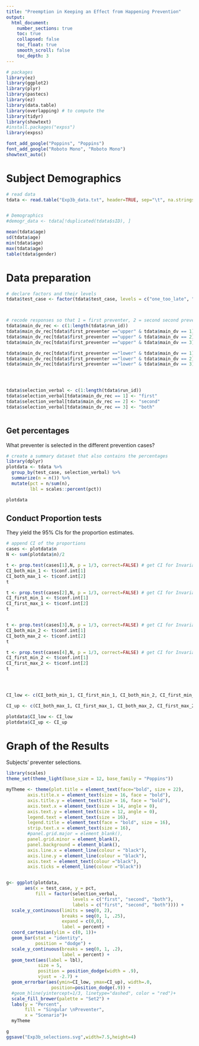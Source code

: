 ```yaml
---
title: "Preemption in Keeping an Effect from Happening Prevention"
output:  
  html_document:
    number_sections: true
    toc: true  
    collapsed: false
    toc_float: true
    smooth_scroll: false
    toc_depth: 3
---
```





```r
# packages
library(ez)
library(ggplot2)
library(plyr)
library(pastecs)
library(ez)
library(data.table)
library(overlapping) # to compute the 
library(tidyr)
library(showtext)
#install.packages("expss")
library(expss)

font_add_google("Poppins", "Poppins")
font_add_google("Roboto Mono", "Roboto Mono")
showtext_auto()
```



# Subject Demographics

```r
# read data 
tdata <- read.table("Exp3b_data.txt", header=TRUE, sep="\t", na.strings="NA", dec=".", strip.white=TRUE)


# Demographics
#demogr_data <- tdata[!duplicated(tdata$sID), ]

mean(tdata$age)
sd(tdata$age)
min(tdata$age)
max(tdata$age)
table(tdata$gender)

```



# Data preparation

```r
# declare factors and their levels 
tdata$test_case <- factor(tdata$test_case, levels = c("one_too_late", "both_on_time"), labels = c("Immediate effect", "Delayed effect"))



# recode responses so that 1 = first preventer, 2 = second second preventer, 3 = both
tdata$main_dv_rec <- c(1:length(tdata$run_id))
tdata$main_dv_rec[tdata$first_preventer =="upper" & tdata$main_dv == 1] <- 1
tdata$main_dv_rec[tdata$first_preventer =="upper" & tdata$main_dv == 2] <- 2
tdata$main_dv_rec[tdata$first_preventer =="upper" & tdata$main_dv == 3] <- 3

tdata$main_dv_rec[tdata$first_preventer =="lower" & tdata$main_dv == 1] <- 2
tdata$main_dv_rec[tdata$first_preventer =="lower" & tdata$main_dv == 2] <- 1
tdata$main_dv_rec[tdata$first_preventer =="lower" & tdata$main_dv == 3] <- 3




tdata$selection_verbal <- c(1:length(tdata$run_id))
tdata$selection_verbal[tdata$main_dv_rec == 1] <- "first"
tdata$selection_verbal[tdata$main_dv_rec == 2] <- "second"
tdata$selection_verbal[tdata$main_dv_rec == 3] <- "both"



```


## Get percentages 

What preventer is selected in the different prevention cases?

```r
# create a summary dataset that also contains the percentages
library(dplyr)
plotdata <- tdata %>%
  group_by(test_case, selection_verbal) %>%
  summarize(n = n()) %>% 
  mutate(pct = n/sum(n),
         lbl = scales::percent(pct))

plotdata
```


## Conduct Proportion tests 

They yield the 95% CIs for the proportion estimates.


```r
# append CI of the proportions 
cases <- plotdata$n
N <- sum(plotdata$n)/2

t <- prop.test(cases[1],N, p = 1/3, correct=FALSE) # get CI for Invariance government
CI_both_min_1 <- t$conf.int[1]
CI_both_max_1 <- t$conf.int[2]
t

t <- prop.test(cases[2],N, p = 1/3, correct=FALSE) # get CI for Invariance government
CI_first_min_1 <- t$conf.int[1]
CI_first_max_1 <- t$conf.int[2]
t


t <- prop.test(cases[3],N, p = 1/3, correct=FALSE) # get CI for Invariance government
CI_both_min_2 <- t$conf.int[1]
CI_both_max_2 <- t$conf.int[2]
t

t <- prop.test(cases[4],N, p = 1/3, correct=FALSE) # get CI for Invariance government
CI_first_min_2 <- t$conf.int[1]
CI_first_max_2 <- t$conf.int[2]
t




CI_low <- c(CI_both_min_1, CI_first_min_1, CI_both_min_2, CI_first_min_2)

CI_up <- c(CI_both_max_1, CI_first_max_1, CI_both_max_2, CI_first_max_2)

plotdata$CI_low <- CI_low
plotdata$CI_up <- CI_up

```

# Graph of the Results 

Subjects' preventer selections.


```r
library(scales)
theme_set(theme_light(base_size = 12, base_family = "Poppins"))

myTheme <- theme(plot.title = element_text(face="bold", size = 22),
        axis.title.x = element_text(size = 16, face = "bold"),
        axis.title.y = element_text(size = 16, face = "bold"),
        axis.text.x = element_text(size = 14, angle = 0), 
        axis.text.y = element_text(size = 12, angle = 0),
        legend.text = element_text(size = 16),
        legend.title = element_text(face = "bold", size = 16),
        strip.text.x = element_text(size = 16),
        #panel.grid.major = element_blank(), 
        panel.grid.minor = element_blank(), 
        panel.background = element_blank(), 
        axis.line.x = element_line(colour = "black"), 
        axis.line.y = element_line(colour = "black"),
        axis.text = element_text(colour ="black"), 
        axis.ticks = element_line(colour ="black"))


g<- ggplot(plotdata, 
       aes(x = test_case, y = pct,
           fill = factor(selection_verbal, 
                         levels = c("first", "second", "both"),
                         labels = c("first", "second", "both")))) +
  scale_y_continuous(limits = seq(0, 2),
                     breaks = seq(0, 1, .25),
                     expand = c(0,0),
                     label = percent) +
  coord_cartesian(ylim = c(0, 1))+
  geom_bar(stat = "identity",
           position = "dodge") +
  scale_y_continuous(breaks = seq(0, 1, .2), 
                     label = percent) +
  geom_text(aes(label = lbl), 
            size = 5, 
            position = position_dodge(width = .9),
            vjust = -2.7) +
  geom_errorbar(aes(ymin=CI_low, ymax=CI_up), width=.0,
                 position=position_dodge(.9)) +
  #geom_hline(yintercept=1/3, linetype="dashed", color = "red")+
  scale_fill_brewer(palette = "Set2") +
  labs(y = "Percent", 
       fill = "Singular \nPreventer",
       x = "Scenario")+
  myTheme

g
ggsave("Exp3b_selections.svg",width=7.5,height=4)
```


